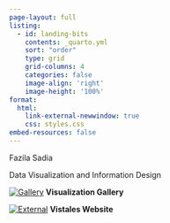 ```yaml
---
page-layout: full
listing:
  - id: landing-bits
    contents: _quarto.yml
    sort: "order"
    type: grid
    grid-columns: 4
    categories: false
    image-align: 'right'
    image-height: '100%'
format: 
  html:
    link-external-newwindow: true
    css: styles.css
embed-resources: false
---
```


::::: container
::: {#combined .text}
Fazila Sadia
:::

::: {#mini .mini}

Data Visualization and Information Design

:::

:::::


::: {.grid .grid-cols-3 .gap-4 .mt-5 .px-5}


::: {.card .shadow}
[![Gallery](https://encrypted-tbn0.gstatic.com/images?q=tbn:ANd9GcTFsbflHQo6046Au1rdtwzjeX31sGbnZiNC2b5tmEW16aWMNLy69JT11EnXV7DFJSO9Zus&usqp=CAU)](gallery.qmd)
**Visualization Gallery**
:::

::: {.card .shadow}
[![External](https://github.com/quarto-dev/quarto-web/blob/main/docs/gallery/websites/websites-vistales.png?raw=true)](https://vistales.github.io/vistales){target=_blank}
**Vistales Website**
:::

:::

